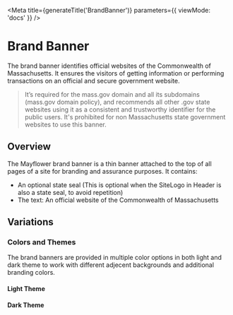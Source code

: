

<Meta
  title={generateTitle('BrandBanner')}
  parameters={{
    viewMode: 'docs'
  }}
/>

# Brand Banner

The brand banner identifies official websites of the Commonwealth of Massachusetts. It ensures the visitors of getting information or performing transactions on an official and secure government website. 

<Canvas withSource="none" >
  <Story story={stories.brandBannerExample} />
</Canvas>

> It’s required for the mass.gov domain and all its subdomains (mass.gov domain policy), and recommends all other .gov state websites using it as a consistent and trustworthy identifier for the public users. It's prohibited for non Massachusetts state government websites to use this banner.


## Overview

The Mayflower brand banner is a thin banner attached to the top of all pages of a site for branding and assurance purposes. It contains:
- An optional state seal (This is optional when the SiteLogo in Header is also a state seal, to avoid repetition)
- The text: An official website of the Commonwealth of Massachusetts

## Variations

### Colors and Themes
The brand banners are provided in multiple color options in both light and dark theme to work with different adjecent backgrounds and additional branding colors.

#### Light Theme

<Canvas>
  <Story story={stories.brandBannerLight} />
</Canvas>

<Canvas>
  <Story story={stories.brandBannerLightPrimaryAlt} />
</Canvas>

<Canvas>
  <Story story={stories.brandBannerLightGray} />
</Canvas>

#### Dark Theme

<Canvas>
  <Story story={stories.brandBannerDark} />
</Canvas>

<Canvas>
  <Story story={stories.brandBannerDarkPrimaryAlt} />
</Canvas>

<Canvas>
  <Story story={stories.brandBannerDarkGray} />
</Canvas>